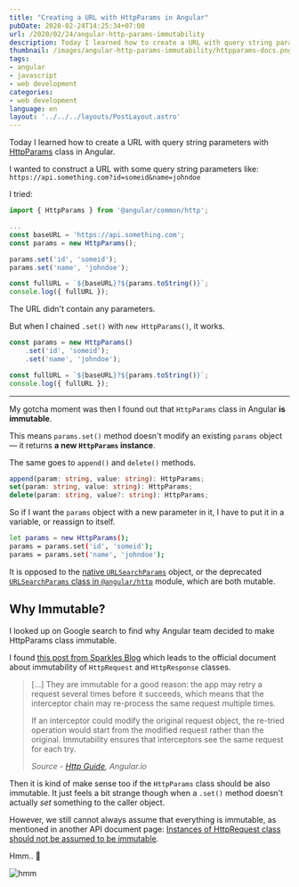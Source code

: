```yaml
---
title: "Creating a URL with HttpParams in Angular"
pubDate: 2020-02-24T14:25:34+07:00
url: /2020/02/24/angular-http-params-immutability
description: Today I learned how to create a URL with query string parameters with HttpParams class in Angular
thumbnail: /images/angular-http-params-immutability/httpparams-docs.png
tags:
- angular
- javascript
- web development
categories:
- web development
language: en
layout: '../../../layouts/PostLayout.astro'
---
```


Today I learned how to create a URL with query string parameters with [HttpParams](https://angular.io/api/common/http/HttpParams) class in Angular.

I wanted to construct a URL with some query string parameters like:
`https://api.something.com?id=someid&name=johndoe`

I tried:

```ts
import { HttpParams } from '@angular/common/http';

...
const baseURL = 'https://api.something.com';
const params = new HttpParams();

params.set('id', 'someid');
params.set('name', 'johndoe');

const fullURL = `${baseURL}?${params.toString()}`;
console.log({ fullURL });
```

The URL didn't contain any parameters.

<Picture
  src="/images/angular-http-params-immutability/url-without-params.png"
  alt="parameters set to HttpParams are not working"
  width="542"
/>

But when I chained `.set()` with `new HttpParams()`, it works.

```ts
const params = new HttpParams()
	.set('id', 'someid');
	.set('name', 'johndoe');

const fullURL = `${baseURL}?${params.toString()}`;
console.log({ fullURL });
```

<Picture
  src="/images/angular-http-params-immutability/url-with-params.png"
  alt="parameters set to HttpParams correctly"
  width="709"
/>

-----

My gotcha moment was then I found out that `HttpParams` class in Angular **is immutable**.

<Picture
  src="/images/angular-http-params-immutability/httpparams-docs.png"
  alt="API documentation page for HttpParams"
  caption="HttpParams class page on Angular Docs"
  width="687"
/>

This means `params.set()` method doesn't modify an existing `params` object &mdash;
it returns **a new `HttpParams` instance**.

The same goes to `append()` and `delete()` methods.

```ts
append(param: string, value: string): HttpParams;
set(param: string, value: string): HttpParams;
delete(param: string, value?: string): HttpParams;
```

So if I want the `params` object with a new parameter in it,
I have to put it in a variable, or reassign to itself.

```sh
let params = new HttpParams();
params = params.set('id', 'someid');
params = params.set('name', 'johndoe');
```

It is opposed to the [native `URLSearchParams`](https://developer.mozilla.org/en-US/docs/Web/API/URLSearchParams) object,
or the deprecated [`URLSearchParams` class in `@angular/http`](https://v2.angular.io/docs/ts/latest/api/http/index/URLSearchParams-class.html) module,
which are both mutable.


## Why Immutable?

I looked up on Google search to find why Angular team
decided to make HttpParams class immutable.

I found [this post from Sparkles Blog](https://medium.com/sparkles-blog/angular-httpclient-enforces-immutability-dad161d8714b)
which leads to the official document about immutability of `HttpRequest` and `HttpResponse` classes.

<blockquote>
	<p>[...] They are immutable for a good reason: the app may retry a request several times before it succeeds, which means that the interceptor chain may re-process the same request multiple times.</p>
	<p>If an interceptor could modify the original request object, the re-tried operation would start from the modified request rather than the original. Immutability ensures that interceptors see the same request for each try.</p>
	<cite>Source - <a href="https://angular.io/guide/http#immutability">Http Guide</a>, Angular.io</cite>
</blockquote>

Then it is kind of make sense too if the `HttpParams` class should be also immutable.
It just feels a bit strange though when a `.set()` method doesn't actually _set_ something to the caller object.

However, we still cannot always assume that everything is immutable,
as mentioned in another API document page:
[Instances of HttpRequest class should not be assumed to be immutable](https://angular.io/api/common/http/HttpRequest).

Hmm.. 🤔

![hmm](https://media.giphy.com/media/3o7TKTDn976rzVgky4/giphy.gif)
